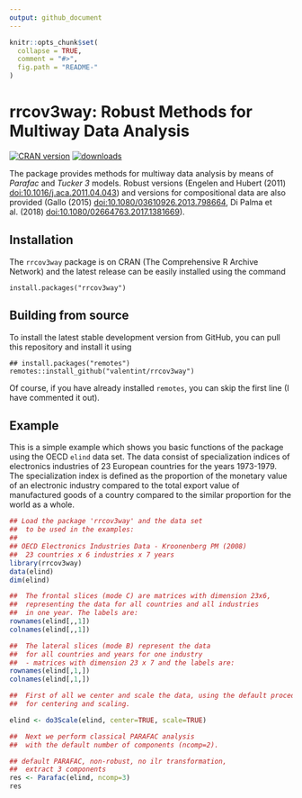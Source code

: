 ---
output: github_document
---

<!-- README.md is generated from README.Rmd. Please edit that file -->

```{r, echo = FALSE}
knitr::opts_chunk$set(
  collapse = TRUE,
  comment = "#>",
  fig.path = "README-"
)
```

# rrcov3way: Robust Methods for Multiway Data Analysis

[![CRAN version](https://www.r-pkg.org/badges/version/rrcov3way)](https://cran.r-project.org/package=rrcov3way)
[![downloads](https://cranlogs.r-pkg.org/badges/rrcov3way)](https://cran.r-project.org/package=rrcov3way)

The package provides methods for multiway data analysis by means of _Parafac_ and _Tucker 3_ models. Robust versions (Engelen and Hubert (2011) <doi:10.1016/j.aca.2011.04.043>) and versions for compositional data are also provided (Gallo (2015) <doi:10.1080/03610926.2013.798664>, Di Palma et al. (2018) <doi:10.1080/02664763.2017.1381669>).

## Installation

The `rrcov3way` package is on CRAN (The Comprehensive R Archive Network) and
the latest release can be easily installed using the command

    install.packages("rrcov3way")

## Building from source

To install the latest stable development version from GitHub, you can
pull this repository and install it using

    ## install.packages("remotes")
    remotes::install_github("valentint/rrcov3way")

Of course, if you have already installed `remotes`, you can skip the
first line (I have commented it out).

## Example

This is a simple example which shows you basic functions of the package using the OECD `elind` data set. The data consist of specialization indices of electronics industries of 23 European countries for the years 1973-1979. The specialization index is defined as the proportion of the monetary value of an electronic industry compared to the total export value of manufactured goods of a country compared to the similar proportion for the world as a whole. 

```{r example}

## Load the package 'rrcov3way' and the data set
##  to be used in the examples:
##
## OECD Electronics Industries Data - Kroonenberg PM (2008)
##  23 countries x 6 industries x 7 years
library(rrcov3way)
data(elind)
dim(elind)

##  The frontal slices (mode C) are matrices with dimension 23x6, 
##  representing the data for all countries and all industries 
##  in one year. The labels are:
rownames(elind[,,1])
colnames(elind[,,1])

##  The lateral slices (mode B) represent the data
##  for all countries and years for one industry
##  - matrices with dimension 23 x 7 and the labels are:
rownames(elind[,1,])
colnames(elind[,1,])

##  First of all we center and scale the data, using the default procedures 
##  for centering and scaling.

elind <- do3Scale(elind, center=TRUE, scale=TRUE)

##  Next we perform classical PARAFAC analysis 
##  with the default number of components (ncomp=2).

## default PARAFAC, non-robust, no ilr transformation,
##  extract 3 components
res <- Parafac(elind, ncomp=3)
res


```
